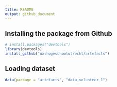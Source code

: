 ```yaml
---
title: README
output: github_document
---
```


## Installing the package from Github
```r
# install.packages("devtools")
library(devtools)
install_github("uashogeschoolutrecht/artefacts")
```

## Loading dataset 
```r
data(package = "artefacts", "data_volunteer_1")
```
